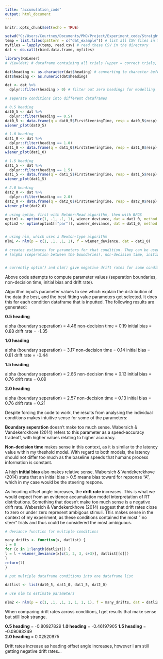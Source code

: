 ```yaml
---
title: "accumulation_code"
output: html_document
---
```


```r
knitr::opts_chunk$set(echo = TRUE)
```

```r

setwd("C:/Users/Courtney/Documents/PhD/Project/Experiment_code/Straights")
temp = list.files(pattern = c("dat_example")) # list all CSV files in the directory
myfiles = lapply(temp, read.csv) # read these CSV in the directory
dat <- do.call(rbind.data.frame, myfiles) 

```


```r
library(RWiener)
# View(dat) # dataframe containing all trials (upper = correct trials, lower = incorrect trials)

dat$heading <- as.character(dat$heading) # converting to character before converting to numeric for filtering
dat$heading <- as.numeric(dat$heading)

dat <- dat %>%
  dplyr::filter(heading > 0) # filter out zero headings for modelling

# seperate conditions into different dataframes 

# 0.5 heading
dat0_5 <- dat %>%
  dplyr::filter(heading == 0.5)
dat0_5 <- data.frame(q = dat0_5$FirstSteeringTime, resp = dat0_5$resp)
wiener_plot(dat0_5)

# 1.0 heading
dat1_0 <- dat %>%
  dplyr::filter(heading == 1.0)
dat1_0 <- data.frame(q = dat1_0$FirstSteeringTime, resp = dat1_0$resp)
wiener_plot(dat1_0)

# 1.5 heading
dat1_5 <- dat %>%
  dplyr::filter(heading == 1.5)
dat1_5 <- data.frame(q = dat1_5$FirstSteeringTime, resp = dat1_5$resp)
wiener_plot(dat1_5)

# 2.0 heading
dat2_0 <- dat %>%
  dplyr::filter(heading == 2.0)
dat2_0 <- data.frame(q = dat2_0$FirstSteeringTime, resp = dat2_0$resp)
wiener_plot(dat2_0)


```

```r

# using optim, first with Nelder-Mead algorithm, then with BFGS
optim1 <- optim(c(1, .1, .1, 1), wiener_deviance, dat = dat1_0, method = "Nelder-Mead")
optim2 <- optim(optim1[["par"]], wiener_deviance, dat = dat1_0, method = "BFGS", hessian = TRUE)


# using nlm, which uses a Newton-type algorithm
nlm1 <- nlm(p = c(1, .1, .1, 1), f = wiener_deviance, dat = dat1_0)

# creates estimates for parameters for that condition. They can be used to produce further inferences or create predicitions for other values. Estimate values occur in this order:
# [alpha (seperation between the boundaries), non-decision time, initial bias, drift rate]


# currently optim() and nlm() give negative drift rates for some conditions...

```

Above code attempts to compute parameter values (seperation boundaries, non-decision time, initial bias and drift rate).

Algorithm inputs parameter values to see which explain the distribution of the data the best, and the best fitting value parameters get selected. It does this for each condition dataframe that is inputted. The following results are generated:


**0.5 heading**

alpha (boundary seperation) = 4.46
non-decision time = 0.19
initial bias = 0.88
drift rate = -1.35

**1.0 heading**

alpha (boundary seperation) = 3.17
non-decision time = 0.14
initial bias = 0.81
drift rate = -0.44

**1.5 heading**

alpha (boundary seperation) = 2.66
non-decision time = 0.13
initial bias = 0.76
drift rate = 0.09

**2.0 heading**

alpha (boundary seperation) = 2.57
non-decision time = 0.13
initial bias = 0.76
drift rate = 0.21

Despite forcing the code to work, the results from analysing the individual conditions makes intuitive sense for some of the parameters:

**Boundary seperation** doesn't make too much sense. Wabersich & Vandekerckhove (2014) refers to this parameter as a speed-accuracy tradeoff, with higher values relating to higher accuracy.

**Non-decision time** makes sense in this context, as it is similar to the latency value within my theshold model. With regard to both models, the latency should not differ too much as the baseline speeds that humans process information is constant.

A high **initial bias** also makes relative sense. Wabersich & Vandekerckhove (2014) state that an initial bias > 0.5 means bias toward for repsonse "A", which in my case would be the steering respone. 

As heading offset angle increases, the **drift rate** increases. This is what we would expect from an evidence accumulation model interpretation of RT distributions. Something that doesn't make too much sense is a negative drift rate. Wabersich & Vandekerckhove (2014) suggest that drift rates close to zero or under zero represent ambigous stimuli. This makes sense in the context of my experiment, as these conditions contained the most " no steer" trials and thus could be considered the most ambiguous. 


```r
# deviance function for multiple conditions

many_drifts <- function(x, datlist) {
l = 0
for (c in 1:length(datlist)) {
l = l + wiener_deviance(x[c(1, 2, 3, c+3)], datlist[[c]])
}
return(l)
}

# put multiple dataframe conditions into one dataframe list

datlist <- list(dat0_5, dat1_0, dat1_5, dat2_0)

# use nlm to estimate parameters

nlm2 <- nlm(p = c(1, .1, .1, 1, 1, 1, 1), f = many_drifts, dat = datlist)

```

When comparing drift rates across conditions, I get results that make sense but still look strange.

**0.5 heading** = -0.80927829 
**1.0 heading** = -0.46197905 
**1.5 heading** = -0.09083249  
**2.0 heading** = 0.02520875

Drift rates increase as heading offset angle increases, however I am still getting negative drift rates...
